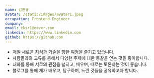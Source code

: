 ```yaml
---
name: 김찬규
avatar: /static/images/avatar1.jpeg
occupation: Frontend Engineer
company: 
email: cksr1@naver.com
linkedin: https://www.linkedin.com
github: https://github.com
---
```


- 매일 새로운 지식과 기술을 향한 여정을 즐기고 있습니다. 
- 사람들과의 교류를 통해서 다양한 주제에 대한 통찰을 얻는 것을 좋아합니다. 
- 대화를 통해 서로의 관점을 넓히고, 배우며, 때로는 토론하는 것이 좋습니다.
- 블로그를 통해 제가 배우고, 탐구하며, 느낀 것들을 공유하고자 합니다.